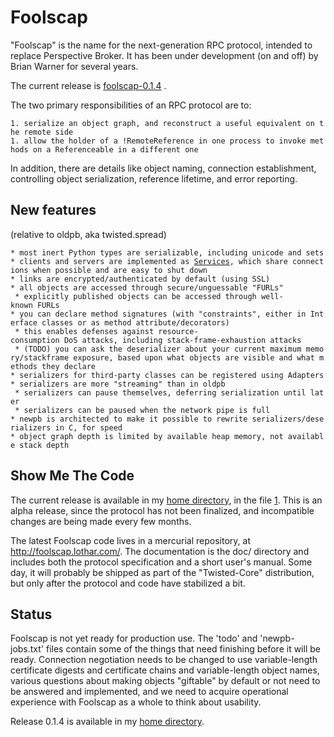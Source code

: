 = Foolscap =

"Foolscap" is the name for the next-generation RPC protocol, intended to replace Perspective Broker. It has been under development (on and off) by Brian Warner for several years.

The current release is [http://twistedmatrix.com/~warner/Foolscap/foolscap-0.1.4.tar.gz foolscap-0.1.4] .

The two primary responsibilities of an RPC protocol are to:

 1. serialize an object graph, and reconstruct a useful equivalent on the remote side
 1. allow the holder of a !RemoteReference in one process to invoke methods on a Referenceable in a different one

In addition, there are details like object naming, connection establishment, controlling object serialization, reference lifetime, and error reporting.

== New features ==
(relative to oldpb, aka twisted.spread)

 * most inert Python types are serializable, including unicode and sets
 * clients and servers are implemented as [http://twistedmatrix.com/documents/current/api/twisted.application.service.html Services], which share connections when possible and are easy to shut down
 * links are encrypted/authenticated by default (using SSL)
 * all objects are accessed through secure/unguessable "FURLs"
  * explicitly published objects can be accessed through well-known FURLs
 * you can declare method signatures (with "constraints", either in Interface classes or as method attribute/decorators)
  * this enables defenses against resource-consumption DoS attacks, including stack-frame-exhaustion attacks
  * (TODO) you can ask the deserializer about your current maximum memory/stackframe exposure, based upon what objects are visible and what methods they declare
 * serializers for third-party classes can be registered using Adapters
 * serializers are more "streaming" than in oldpb
  * serializers can pause themselves, deferring serialization until later
  * serializers can be paused when the network pipe is full
 * newpb is architected to make it possible to rewrite serializers/deserializers in C, for speed
 * object graph depth is limited by available heap memory, not available stack depth

== Show Me The Code ==

The current release is available in my [http://twistedmatrix.com/~warner/Foolscap/ home directory], in the file [http://twistedmatrix.com/~warner/Foolscap/foolscap-0.1.4.tar.gz]. This is an alpha release, since the protocol has not been finalized, and incompatible changes are being made every few months.

The latest Foolscap code lives in a mercurial repository, at http://foolscap.lothar.com/. The documentation is the doc/ directory and includes both the protocol specification and a short user's manual. Some day, it will probably be shipped as part of the "Twisted-Core" distribution, but only after the protocol and code have stabilized a bit.

== Status ==

Foolscap is not yet ready for production use. The 'todo' and 'newpb-jobs.txt' files contain some of the things that need finishing before it will be ready. Connection negotiation needs to be changed to use variable-length certificate digests and certificate chains and variable-length object names, various questions about making objects "giftable" by default or not need to be answered and implemented, and we need to acquire operational experience with Foolscap as a whole to think about usability.

Release 0.1.4 is available in my [http://twistedmatrix.com/~warner/Foolscap/ home directory].


